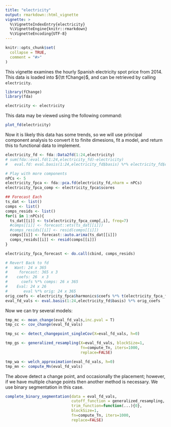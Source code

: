 ```yaml
---
title: "electricity"
output: rmarkdown::html_vignette
vignette: >
  %\VignetteIndexEntry{electricity}
  %\VignetteEngine{knitr::rmarkdown}
  %\VignetteEncoding{UTF-8}
---
```


```r
knitr::opts_chunk$set(
  collapse = TRUE,
  comment = "#>"
)
```

This vignette examines the hourly Spanish electricity spot price from 2014. This
data is loaded into ${\tt fChange}$, and can be retrieved by calling `electricity`.
```r
library(fChange)
library(fda)

electricity <- electricity
```

This data may be viewed using the following command:
```r
plot_fd(electricity)
```

Now it is likely this data has some trends, so we will use principal component 
analysis to convert it to finite dimesions, fit a model, and return this to 
functional data to implement.
```r
electricity_fd <- fda::Data2fd(1:24,electricity)
# sum(fda::eval.fd(1:24,electricity_fd)-electricity)
#   eval.fd: eval.basis(1:24,electricity_fd$basis) %*% electricity_fd$coefs

# Play with more components
nPCs <- 5
electricity_fpca <- fda::pca.fd(electricity_fd,nharm = nPCs)
electricity_fpca_comp <- electricity_fpca$scores

## Forecast Each
ts_dat <- list()
comps <- list()
comps_resids <- list()
for(i in 1:nPCs){
  ts_dat[[i]] <- ts(electricity_fpca_comp[,i], freq=7)
  #comps[[i]] <- forecast::ets(ts_dat[[i]])
  #comps_resids[[i]] <- resid(comps[[i]])
  comps[[i]] <- forecast::auto.arima(ts_dat[[i]])
  comps_resids[[i]] <- resid(comps[[i]])
}

electricity_fpca_forecast <- do.call(cbind, comps_resids)

# Revert Back to fd
#   Want: 24 x 365
#     forecast: 365 x 3
#    coefs: 26  x 3
#      coefs %*% comps: 26 x 365
#    Eval: 24 x 26
#       eval %*% orig: 24 x 365
orig_coefs <- electricity_fpca$harmonics$coefs %*% t(electricity_fpca_forecast)
eval_fd_vals <- eval.basis(1:24,electricity_fd$basis) %*% orig_coefs
```

Now we can try several models:
```r
tmp_mc <- mean_change(eval_fd_vals,inc.pval = T)
tmp_cc <- cov_change(eval_fd_vals)

tmp_sc <- detect_changepoint_singleCov(X=eval_fd_vals, h=0)

tmp_gs <- generalized_resampling(X=eval_fd_vals, blockSize=1,
                                 fn=compute_Tn, iters=1000,
                                 replace=FALSE)

tmp_wa <- welch_approximation(eval_fd_vals, h=0)
tmp_mn <- compute_Mn(eval_fd_vals)
```

The above detect a change point, and occasionally the placement; however, if we have multiple change points then another method is necessary. We use binary segmentation in this case.
```r
complete_binary_segmentation(data = eval_fd_vals,
                             cutoff_function = generalized_resampling,
                             trim_function=function(...){0},
                             blockSize=1,
                             fn=compute_Tn, iters=1000,
                             replace=FALSE)
```

<!-- ```{r} -->
<!-- ## Not used, but considere finite PCs -->
<!-- data_pca <- prcomp(electricity) -->
<!-- screeplot(data_pca, type="lines") -->
<!-- data_pca <- data_pca$rotation[,1:3] -->

<!-- tmp_dat_c <- detect_changepoint_singleCov( X=data_pca, space = 'RN') -->
<!-- ``` -->
